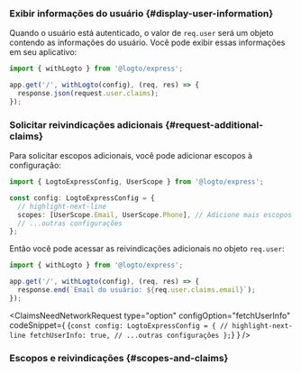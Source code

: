 

### Exibir informações do usuário \{#display-user-information}

Quando o usuário está autenticado, o valor de `req.user` será um objeto contendo as informações do usuário. Você pode exibir essas informações em seu aplicativo:

```ts title="app.ts"
import { withLogto } from '@logto/express';

app.get('/', withLogto(config), (req, res) => {
  response.json(request.user.claims);
});
```

### Solicitar reivindicações adicionais \{#request-additional-claims}

<FindUserInfoMissing method="req.user" />

<ScopesAndClaimsIntroduction />

Para solicitar escopos adicionais, você pode adicionar escopos à configuração:

```ts title="app.ts"
import { LogtoExpressConfig, UserScope } from '@logto/express';

const config: LogtoExpressConfig = {
  // highlight-next-line
  scopes: [UserScope.Email, UserScope.Phone], // Adicione mais escopos se necessário
  // ...outras configurações
};
```

Então você pode acessar as reivindicações adicionais no objeto `req.user`:

```ts title="app.ts"
import { withLogto } from '@logto/express';

app.get('/', withLogto(config), (req, res) => {
  response.end(`Email do usuário: ${req.user.claims.email}`);
});
```

<ClaimsNeedNetworkRequest
  type="option"
  configOption="fetchUserInfo"
  codeSnippet={
    <CodeBlock language="ts" title="app.ts">{`const config: LogtoExpressConfig = {
  // highlight-next-line
  fetchUserInfo: true,
  // ...outras configurações
};`}</CodeBlock>
  }
/>

### Escopos e reivindicações \{#scopes-and-claims}

<ScopesAndClaims />
